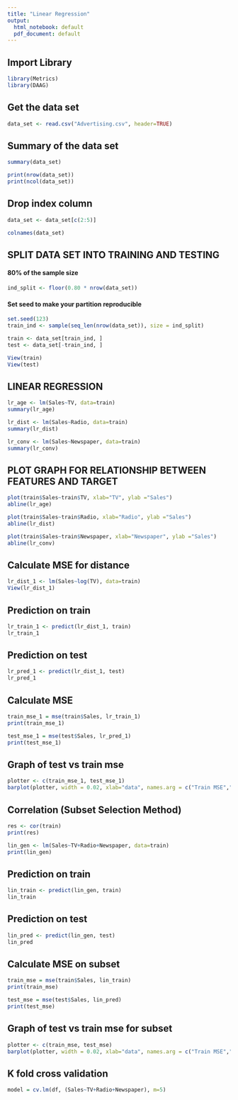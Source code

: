 ```yaml
---
title: "Linear Regression"
output:
  html_notebook: default
  pdf_document: default
---
```


##  Import Library 
```r
library(Metrics)  
library(DAAG)
```


## Get the data set
```r
data_set <- read.csv("Advertising.csv", header=TRUE)
```

## Summary of the data set
```r
summary(data_set)

print(nrow(data_set))
print(ncol(data_set))
```

## Drop index column
```r
data_set <- data_set[c(2:5)]

colnames(data_set)
```

## SPLIT DATA SET INTO TRAINING AND TESTING

#### 80% of the sample size
```r
ind_split <- floor(0.80 * nrow(data_set))
```

#### Set seed to make your partition reproducible
```r
set.seed(123)
train_ind <- sample(seq_len(nrow(data_set)), size = ind_split)

train <- data_set[train_ind, ]
test <- data_set[-train_ind, ]

View(train)
View(test)
```

## LINEAR REGRESSION
```r
lr_age <- lm(Sales~TV, data=train)
summary(lr_age)

lr_dist <- lm(Sales~Radio, data=train)
summary(lr_dist)

lr_conv <- lm(Sales~Newspaper, data=train)
summary(lr_conv)
```

## PLOT GRAPH FOR RELATIONSHIP BETWEEN FEATURES AND TARGET
```r
plot(train$Sales~train$TV, xlab="TV", ylab ="Sales")
abline(lr_age)

plot(train$Sales~train$Radio, xlab="Radio", ylab ="Sales")
abline(lr_dist)

plot(train$Sales~train$Newspaper, xlab="Newspaper", ylab ="Sales")
abline(lr_conv)
```

## Calculate MSE for distance
```r
lr_dist_1 <- lm(Sales~log(TV), data=train)
View(lr_dist_1)
```

## Prediction on train
```r
lr_train_1 <- predict(lr_dist_1, train)
lr_train_1
```

## Prediction on test
```r
lr_pred_1 <- predict(lr_dist_1, test)
lr_pred_1
```

## Calculate MSE 
```r
train_mse_1 = mse(train$Sales, lr_train_1)
print(train_mse_1)

test_mse_1 = mse(test$Sales, lr_pred_1)
print(test_mse_1)
```

## Graph of test vs train mse
```r
plotter <- c(train_mse_1, test_mse_1)
barplot(plotter, width = 0.02, xlab="data", names.arg = c("Train MSE","Test MSE"), ylab="error", main="Error (TV Sales)")
```

## Correlation (Subset Selection Method)
```r
res <- cor(train)
print(res)

lin_gen <- lm(Sales~TV+Radio+Newspaper, data=train)
print(lin_gen)
```

## Prediction on train
```r
lin_train <- predict(lin_gen, train)
lin_train
```

## Prediction on test
```r
lin_pred <- predict(lin_gen, test)
lin_pred
```

## Calculate MSE on subset
```r
train_mse = mse(train$Sales, lin_train)
print(train_mse)

test_mse = mse(test$Sales, lin_pred)
print(test_mse)
```

## Graph of test vs train mse for subset
```r
plotter <- c(train_mse, test_mse)
barplot(plotter, width = 0.02, xlab="data", names.arg = c("Train MSE","Test MSE"), ylab="error", main="Error (Subset)")
```

## K fold cross validation
```r
model = cv.lm(df, (Sales~TV+Radio+Newspaper), m=5)
```